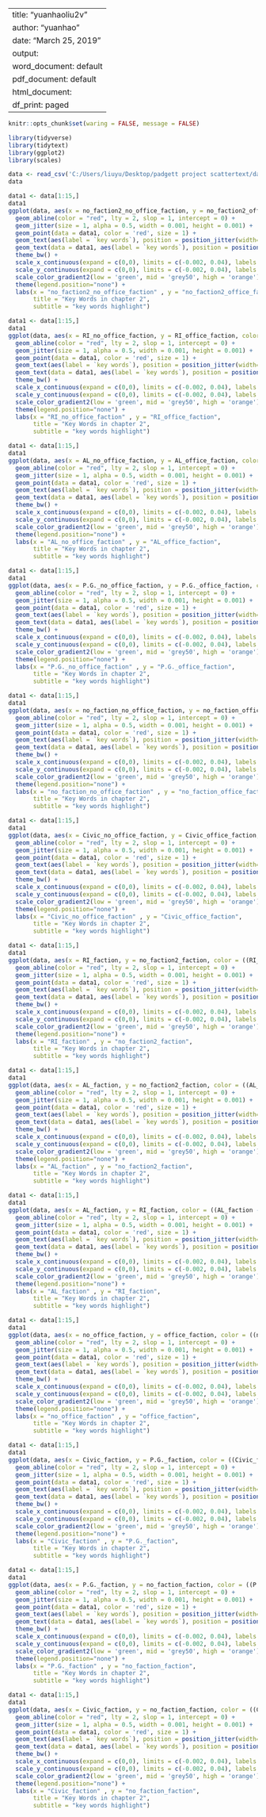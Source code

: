 
---
title: "yuanhaoliu2v"
author: "yuanhao"
date: "March 25, 2019"
output:
  word_document: default
  pdf_document: default
  html_document:
    df_print: paged
---

```r
knitr::opts_chunk$set(waring = FALSE, message = FALSE)
```

```r
library(tidyverse)
library(tidytext)
library(ggplot2)
library(scales)
```

```r
data <- read_csv('C:/Users/liuyu/Desktop/padgett project scattertext/data code results for March1/chapter2change.csv')
data
```

```r
data1 <- data[1:15,]
data1
ggplot(data, aes(x = no_faction2_no_office_faction, y = no_faction2_office_faction, color = ((no_faction2_no_office_faction - no_faction2_office_faction)*200))) +
  geom_abline(color = "red", lty = 2, slop = 1, intercept = 0) +
  geom_jitter(size = 1, alpha = 0.5, width = 0.001, height = 0.001) +
  geom_point(data = data1, color = 'red', size = 1) +
  geom_text(aes(label = `key words`), position = position_jitter(width=0.0015, height = 0.0015), size = 3) +
  geom_text(data = data1, aes(label = `key words`), position = position_jitter(width=0.0015, height = 0.0015), size = 3, color = 'red') +
  theme_bw() +
  scale_x_continuous(expand = c(0,0), limits = c(-0.002, 0.04), labels = percent_format()) +
  scale_y_continuous(expand = c(0,0), limits = c(-0.002, 0.04), labels = percent_format()) +
  scale_color_gradient2(low = 'green', mid = 'grey50', high = 'orange') +
  theme(legend.position="none") +
  labs(x = "no_faction2_no_office_faction" , y = "no_faction2_office_faction",
       title = "Key Words in chapter 2",
       subtitle = "key words highlight")
```
```r
data1 <- data[1:15,]
data1
ggplot(data, aes(x = RI_no_office_faction, y = RI_office_faction, color = ((RI_no_office_faction - RI_office_faction)*200))) +
  geom_abline(color = "red", lty = 2, slop = 1, intercept = 0) +
  geom_jitter(size = 1, alpha = 0.5, width = 0.001, height = 0.001) +
  geom_point(data = data1, color = 'red', size = 1) +
  geom_text(aes(label = `key words`), position = position_jitter(width=0.0015, height = 0.0015), size = 3) +
  geom_text(data = data1, aes(label = `key words`), position = position_jitter(width=0.0015, height = 0.0015),  size = 3, color = 'red') +
  theme_bw() +
  scale_x_continuous(expand = c(0,0), limits = c(-0.002, 0.04), labels = percent_format()) +
  scale_y_continuous(expand = c(0,0), limits = c(-0.002, 0.04), labels = percent_format()) +
  scale_color_gradient2(low = 'green', mid = 'grey50', high = 'orange') +
  theme(legend.position="none") +
  labs(x = "RI_no_office_faction" , y = "RI_office_faction",
       title = "Key Words in chapter 2",
       subtitle = "key words highlight")
```

```r
data1 <- data[1:15,]
data1
ggplot(data, aes(x = AL_no_office_faction, y = AL_office_faction, color = ((AL_no_office_faction - AL_office_faction)*200))) +
  geom_abline(color = "red", lty = 2, slop = 1, intercept = 0) +
  geom_jitter(size = 1, alpha = 0.5, width = 0.001, height = 0.001) +
  geom_point(data = data1, color = 'red', size = 1) +
  geom_text(aes(label = `key words`), position = position_jitter(width=0.0015, height = 0.0015), size = 3) +
  geom_text(data = data1, aes(label = `key words`), position = position_jitter(width=0.0015, height = 0.0015),  size = 3, color = 'red') +
  theme_bw() +
  scale_x_continuous(expand = c(0,0), limits = c(-0.002, 0.04), labels = percent_format()) +
  scale_y_continuous(expand = c(0,0), limits = c(-0.002, 0.04), labels = percent_format()) +
  scale_color_gradient2(low = 'green', mid = 'grey50', high = 'orange') +
  theme(legend.position="none") +
  labs(x = "AL_no_office_faction" , y = "AL_office_faction",
       title = "Key Words in chapter 2",
       subtitle = "key words highlight")
```

```r
data1 <- data[1:15,]
data1
ggplot(data, aes(x = P.G._no_office_faction, y = P.G._office_faction, color = ((P.G._no_office_faction - P.G._office_faction)*200))) +
  geom_abline(color = "red", lty = 2, slop = 1, intercept = 0) +
  geom_jitter(size = 1, alpha = 0.5, width = 0.001, height = 0.001) +
  geom_point(data = data1, color = 'red', size = 1) +
  geom_text(aes(label = `key words`), position = position_jitter(width=0.0015, height = 0.0015), size = 3) +
  geom_text(data = data1, aes(label = `key words`), position = position_jitter(width=0.00165, height = 0.00165),  size = 3, color = 'red') +
  theme_bw() +
  scale_x_continuous(expand = c(0,0), limits = c(-0.002, 0.04), labels = percent_format()) +
  scale_y_continuous(expand = c(0,0), limits = c(-0.002, 0.04), labels = percent_format()) +
  scale_color_gradient2(low = 'green', mid = 'grey50', high = 'orange') +
  theme(legend.position="none") +
  labs(x = "P.G._no_office_faction" , y = "P.G._office_faction",
       title = "Key Words in chapter 2",
       subtitle = "key words highlight")
```

```r
data1 <- data[1:15,]
data1
ggplot(data, aes(x = no_faction_no_office_faction, y = no_faction_office_faction, color = ((no_faction_no_office_faction - no_faction_office_faction)*200))) +
  geom_abline(color = "red", lty = 2, slop = 1, intercept = 0) +
  geom_jitter(size = 1, alpha = 0.5, width = 0.001, height = 0.001) +
  geom_point(data = data1, color = 'red', size = 1) +
  geom_text(aes(label = `key words`), position = position_jitter(width=0.0015, height = 0.0015), size = 3) +
  geom_text(data = data1, aes(label = `key words`), position = position_jitter(width=0.0015, height = 0.0015),  size = 3, color = 'red') +
  theme_bw() +
  scale_x_continuous(expand = c(0,0), limits = c(-0.002, 0.04), labels = percent_format()) +
  scale_y_continuous(expand = c(0,0), limits = c(-0.002, 0.04), labels = percent_format()) +
  scale_color_gradient2(low = 'green', mid = 'grey50', high = 'orange') +
  theme(legend.position="none") +
  labs(x = "no_faction_no_office_faction" , y = "no_faction_office_faction",
       title = "Key Words in chapter 2",
       subtitle = "key words highlight")
```

```r
data1 <- data[1:15,]
data1
ggplot(data, aes(x = Civic_no_office_faction, y = Civic_office_faction, color = ((Civic_no_office_faction - Civic_office_faction)*200))) +
  geom_abline(color = "red", lty = 2, slop = 1, intercept = 0) +
  geom_jitter(size = 1, alpha = 0.5, width = 0.001, height = 0.001) +
  geom_point(data = data1, color = 'red', size = 1) +
  geom_text(aes(label = `key words`), position = position_jitter(width=0.0015, height = 0.0015), size = 3) +
  geom_text(data = data1, aes(label = `key words`), position = position_jitter(width=0.0015, height = 0.0015),  size = 3, color = 'red') +
  theme_bw() +
  scale_x_continuous(expand = c(0,0), limits = c(-0.002, 0.04), labels = percent_format()) +
  scale_y_continuous(expand = c(0,0), limits = c(-0.002, 0.04), labels = percent_format()) +
  scale_color_gradient2(low = 'green', mid = 'grey50', high = 'orange') +
  theme(legend.position="none") +
  labs(x = "Civic_no_office_faction" , y = "Civic_office_faction",
       title = "Key Words in chapter 2",
       subtitle = "key words highlight")
```


```r
data1 <- data[1:15,]
data1
ggplot(data, aes(x = RI_faction, y = no_faction2_faction, color = ((RI_faction - no_faction2_faction)*200))) +
  geom_abline(color = "red", lty = 2, slop = 1, intercept = 0) +
  geom_jitter(size = 1, alpha = 0.5, width = 0.001, height = 0.001) +
  geom_point(data = data1, color = 'red', size = 1) +
  geom_text(aes(label = `key words`), position = position_jitter(width=0.0015, height = 0.0015), size = 3) +
  geom_text(data = data1, aes(label = `key words`), position = position_jitter(width=0.0015, height = 0.0015),  size = 3, color = 'red') +
  theme_bw() +
  scale_x_continuous(expand = c(0,0), limits = c(-0.002, 0.04), labels = percent_format()) +
  scale_y_continuous(expand = c(0,0), limits = c(-0.002, 0.04), labels = percent_format()) +
  scale_color_gradient2(low = 'green', mid = 'grey50', high = 'orange') +
  theme(legend.position="none") +
  labs(x = "RI_faction" , y = "no_faction2_faction",
       title = "Key Words in chapter 2",
       subtitle = "key words highlight")
```

```r
data1 <- data[1:15,]
data1
ggplot(data, aes(x = AL_faction, y = no_faction2_faction, color = ((AL_faction - no_faction2_faction)*200))) +
  geom_abline(color = "red", lty = 2, slop = 1, intercept = 0) +
  geom_jitter(size = 1, alpha = 0.5, width = 0.001, height = 0.001) +
  geom_point(data = data1, color = 'red', size = 1) +
  geom_text(aes(label = `key words`), position = position_jitter(width=0.0015, height = 0.0015), size = 3) +
  geom_text(data = data1, aes(label = `key words`), position = position_jitter(width=0.0015, height = 0.0015),  size = 3, color = 'red') +
  theme_bw() +
  scale_x_continuous(expand = c(0,0), limits = c(-0.002, 0.04), labels = percent_format()) +
  scale_y_continuous(expand = c(0,0), limits = c(-0.002, 0.04), labels = percent_format()) +
  scale_color_gradient2(low = 'green', mid = 'grey50', high = 'orange') +
  theme(legend.position="none") +
  labs(x = "AL_faction" , y = "no_faction2_faction",
       title = "Key Words in chapter 2",
       subtitle = "key words highlight")
```

```r
data1 <- data[1:15,]
data1
ggplot(data, aes(x = AL_faction, y = RI_faction, color = ((AL_faction - RI_faction)*200))) +
  geom_abline(color = "red", lty = 2, slop = 1, intercept = 0) +
  geom_jitter(size = 1, alpha = 0.5, width = 0.001, height = 0.001) +
  geom_point(data = data1, color = 'red', size = 1) +
  geom_text(aes(label = `key words`), position = position_jitter(width=0.0015, height = 0.0015), size = 3) +
  geom_text(data = data1, aes(label = `key words`), position = position_jitter(width=0.0015, height = 0.0015),  size = 3, color = 'red') +
  theme_bw() +
  scale_x_continuous(expand = c(0,0), limits = c(-0.002, 0.04), labels = percent_format()) +
  scale_y_continuous(expand = c(0,0), limits = c(-0.002, 0.04), labels = percent_format()) +
  scale_color_gradient2(low = 'green', mid = 'grey50', high = 'orange') +
  theme(legend.position="none") +
  labs(x = "AL_faction" , y = "RI_faction",
       title = "Key Words in chapter 2",
       subtitle = "key words highlight")
```


```r
data1 <- data[1:15,]
data1
ggplot(data, aes(x = no_office_faction, y = office_faction, color = ((no_office_faction - office_faction)*200))) +
  geom_abline(color = "red", lty = 2, slop = 1, intercept = 0) +
  geom_jitter(size = 1, alpha = 0.5, width = 0.001, height = 0.001) +
  geom_point(data = data1, color = 'red', size = 1) +
  geom_text(aes(label = `key words`), position = position_jitter(width=0.0015, height = 0.0015), size = 3) +
  geom_text(data = data1, aes(label = `key words`), position = position_jitter(width=0.0015, height = 0.0015),  size = 3, color = 'red') +
  theme_bw() +
  scale_x_continuous(expand = c(0,0), limits = c(-0.002, 0.04), labels = percent_format()) +
  scale_y_continuous(expand = c(0,0), limits = c(-0.002, 0.04), labels = percent_format()) +
  scale_color_gradient2(low = 'green', mid = 'grey50', high = 'orange') +
  theme(legend.position="none") +
  labs(x = "no_office_faction" , y = "office_faction",
       title = "Key Words in chapter 2",
       subtitle = "key words highlight")
```

```r
data1 <- data[1:15,]
data1
ggplot(data, aes(x = Civic_faction, y = P.G._faction, color = ((Civic_faction - P.G._faction)*200))) +
  geom_abline(color = "red", lty = 2, slop = 1, intercept = 0) +
  geom_jitter(size = 1, alpha = 0.5, width = 0.001, height = 0.001) +
  geom_point(data = data1, color = 'red', size = 1) +
  geom_text(aes(label = `key words`), position = position_jitter(width=0.0015, height = 0.0015), size = 3) +
  geom_text(data = data1, aes(label = `key words`), position = position_jitter(width=0.0015, height = 0.0015),  size = 3, color = 'red') +
  theme_bw() +
  scale_x_continuous(expand = c(0,0), limits = c(-0.002, 0.04), labels = percent_format()) +
  scale_y_continuous(expand = c(0,0), limits = c(-0.002, 0.04), labels = percent_format()) +
  scale_color_gradient2(low = 'green', mid = 'grey50', high = 'orange') +
  theme(legend.position="none") +
  labs(x = "Civic_faction" , y = "P.G._faction",
       title = "Key Words in chapter 2",
       subtitle = "key words highlight")
```
```r
data1 <- data[1:15,]
data1
ggplot(data, aes(x = P.G._faction, y = no_faction_faction, color = ((P.G._faction - no_faction_faction)*200))) +
  geom_abline(color = "red", lty = 2, slop = 1, intercept = 0) +
  geom_jitter(size = 1, alpha = 0.5, width = 0.001, height = 0.001) +
  geom_point(data = data1, color = 'red', size = 1) +
  geom_text(aes(label = `key words`), position = position_jitter(width=0.0015, height = 0.0015), size = 3) +
  geom_text(data = data1, aes(label = `key words`), position = position_jitter(width=0.0015, height = 0.0015),  size = 3, color = 'red') +
  theme_bw() +
  scale_x_continuous(expand = c(0,0), limits = c(-0.002, 0.04), labels = percent_format()) +
  scale_y_continuous(expand = c(0,0), limits = c(-0.002, 0.04), labels = percent_format()) +
  scale_color_gradient2(low = 'green', mid = 'grey50', high = 'orange') +
  theme(legend.position="none") +
  labs(x = "P.G._faction" , y = "no_faction_faction",
       title = "Key Words in chapter 2",
       subtitle = "key words highlight")
```

```r
data1 <- data[1:15,]
data1
ggplot(data, aes(x = Civic_faction, y = no_faction_faction, color = ((Civic_faction - no_faction_faction)*200))) +
  geom_abline(color = "red", lty = 2, slop = 1, intercept = 0) +
  geom_jitter(size = 1, alpha = 0.5, width = 0.001, height = 0.001) +
  geom_point(data = data1, color = 'red', size = 1) +
  geom_text(aes(label = `key words`), position = position_jitter(width=0.0015, height = 0.0015), size = 3) +
  geom_text(data = data1, aes(label = `key words`), position = position_jitter(width=0.0015, height = 0.0015),  size = 3, color = 'red') +
  theme_bw() +
  scale_x_continuous(expand = c(0,0), limits = c(-0.002, 0.04), labels = percent_format()) +
  scale_y_continuous(expand = c(0,0), limits = c(-0.002, 0.04), labels = percent_format()) +
  scale_color_gradient2(low = 'green', mid = 'grey50', high = 'orange') +
  theme(legend.position="none") +
  labs(x = "Civic_faction" , y = "no_faction_faction",
       title = "Key Words in chapter 2",
       subtitle = "key words highlight")
```